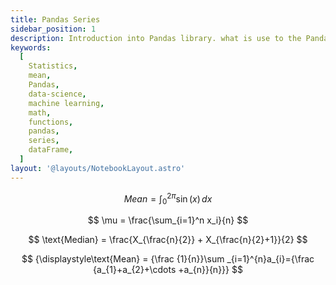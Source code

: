 ```yaml
---
title: Pandas Series
sidebar_position: 1
description: Introduction into Pandas library. what is use to the Pandas library in the data science and machine learning.
keywords:
  [
    Statistics,
    mean,
    Pandas,
    data-science,
    machine learning,
    math,
    functions,
    pandas,
    series,
    dataFrame,
  ]
layout: '@layouts/NotebookLayout.astro'
---
```


$$
Mean = \int_0^{2\pi} \sin(x)\,dx
$$

$$
\mu = \frac{\sum_{i=1}^n x_i}{n}
$$

$$
\text{Median} = \frac{X_{\frac{n}{2}} + X_{\frac{n}{2}+1}}{2}
$$

$$
{\displaystyle\text{Mean} = {\frac {1}{n}}\sum _{i=1}^{n}a_{i}={\frac {a_{1}+a_{2}+\cdots +a_{n}}{n}}}
$$
